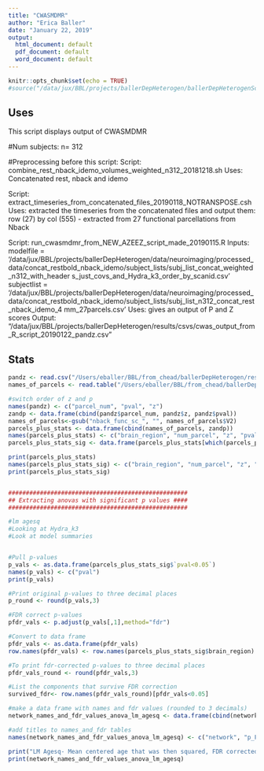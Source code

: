 ```yaml
---
title: "CWASMDMR"
author: "Erica Baller"
date: "January 22, 2019"
output:
  html_document: default
  pdf_document: default
  word_document: default
---
```


```r
knitr::opts_chunk$set(echo = TRUE)
#source("/data/jux/BBL/projects/ballerDepHeterogen/ballerDepHeterogenScripts/Imaging/cwasmdmr/cwasmdmr_NEW_FROM_AZEEZ_20190109.R")
```

## Uses

This script displays output of CWASMDMR 

#Num subjects: n= 312

#Preprocessing before this script:
Script: combine_rest_nback_idemo_volumes_weighted_n312_20181218.sh
Uses: Concatenated rest, nback and idemo

Script: extract_timeseries_from_concatenated_files_20190118_NOTRANSPOSE.csh
Uses: extracted the timeseries from the concatenated files and output them: row (27) by col (555)
- extracted from 27 functional parcellations from Nback

Script: run_cwasmdmr_from_NEW_AZEEZ_script_made_20190115.R
Inputs: 
 modelfile = '/data/jux/BBL/projects/ballerDepHeterogen/data/neuroimaging/processed_data/concat_restbold_nback_idemo/subject_lists/subj_list_concat_weighted_n312_with_header
s_just_covs_and_Hydra_k3_order_by_scanid.csv'
subjectlist = '/data/jux/BBL/projects/ballerDepHeterogen/data/neuroimaging/processed_data/concat_restbold_nback_idemo/subject_lists/subj_list_n312_concat_rest_nback_idemo_4
mm_27parcels.csv'
Uses: gives an output of P and Z scores
Output: "/data/jux/BBL/projects/ballerDepHeterogen/results/csvs/cwas_output_from_R_script_20190122_pandz.csv" 


## Stats

```r
pandz <- read.csv("/Users/eballer/BBL/from_chead/ballerDepHeterogen/results/csvs/cwas_output_from_R_script_20190122_pandz.csv")
names_of_parcels <- read.table("/Users/eballer/BBL/from_chead/ballerDepHeterogen/data/neuroimaging/nback/parcels/roi27_dictionary.txt", header=FALSE)

#switch order of z and p
names(pandz) <- c("parcel_num", "pval", "z")
zandp <- data.frame(cbind(pandz$parcel_num, pandz$z, pandz$pval))
names_of_parcels<-gsub("nback_func_sc_", "", names_of_parcels$V2)
parcels_plus_stats <- data.frame(cbind(names_of_parcels, zandp))
names(parcels_plus_stats) <- c("brain_region", "num_parcel", "z", "pval")
parcels_plus_stats_sig <- data.frame(parcels_plus_stats[which(parcels_plus_stats$pval < 0.05), ])

print(parcels_plus_stats)
names(parcels_plus_stats_sig) <- c("brain_region", "num_parcel", "z", "pval<0.05")
print(parcels_plus_stats_sig)


###################################################
## Extracting anovas with significant p values ####
###################################################

#lm agesq
#Looking at Hydra_k3
#Look at model summaries


#Pull p-values
p_vals <- as.data.frame(parcels_plus_stats_sig$`pval<0.05`)
names(p_vals) <- c("pval")
print(p_vals)

#Print original p-values to three decimal places
p_round <- round(p_vals,3)

#FDR correct p-values
pfdr_vals <- p.adjust(p_vals[,1],method="fdr")

#Convert to data frame
pfdr_vals <- as.data.frame(pfdr_vals)
row.names(pfdr_vals) <- row.names(parcels_plus_stats_sig$brain_region)

#To print fdr-corrected p-values to three decimal places
pfdr_vals_round <- round(pfdr_vals,3)

#List the components that survive FDR correction
survived_fdr<- row.names(pfdr_vals_round)[pfdr_vals<0.05]

#make a data frame with names and fdr values (rounded to 3 decimals)
network_names_and_fdr_values_anova_lm_agesq <- data.frame(cbind(network_fdr_anova_lm_agesq, round(pfdr_anova_lm_agesq[pfdr_anova_lm_agesq<0.05],3)))

#add titles to names_and_fdr tables
names(network_names_and_fdr_values_anova_lm_agesq) <- c("network", "p_FDR_corr")

print("LM Agesq- Mean centered age that was then squared, FDR corrected")
print(network_names_and_fdr_values_anova_lm_agesq)

```




